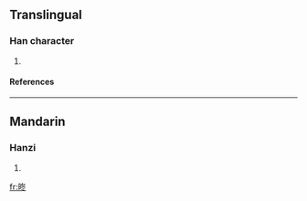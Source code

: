 ==Translingual==
===Han character===
{{Han char|rn=72|rad=日|as=05|sn=9|four=|canj=日竹水卜 (AHEY)}}
# {{defn|Han|sort=日05}}
====References====
{{Han ref|kx=0494.140|dkj=13875|hdz=21503.040|uh=6638|ud=26168}}

----
==Mandarin==
===Hanzi===
{{cmn-hanzi|pin=[[dōng]] (dong1), [[huàng]] (huang4)|wg=tung<sup>1</sup>, huang<sup>4</sup>}}
# {{defn|Mandarin}}

[[fr:昸]]
